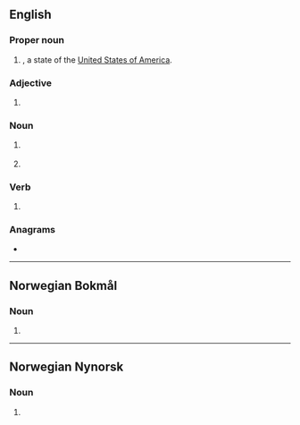 {{also|nm|Nm|n/m|N/M|N.M.}}
==English==

===Proper noun===
{{head|en|proper noun}}

# {{initialism of|en|[[New Mexico]]|nodot=1}}, a state of the [[United States of America]].

===Adjective===
{{en-adj|-}}

# {{initialism of|en|[[not]] [[meaningful]]}}

===Noun===
{{en-noun}}

# {{lb|en|nautical}} {{initialism of|en|nautical mile}}
# {{lb|en|athletics}} {{abbreviation of|en|no-mark}}

===Verb===
{{en-verb}}

# {{lb|en|athletics}} {{abbreviation of|en|no-mark}}

===Anagrams===
* {{anagrams|en|a=mn|MN|Mn|mn}}

{{topics|en|New Mexico, USA|States of the United States}}

----

==Norwegian Bokmål==

===Noun===
{{nb-noun-irreg|n|NM-et|NM|NM-a|dp2=NM-ene}}

# {{init of|nb|norgesmesterskap}}

----

==Norwegian Nynorsk==

===Noun===
{{nn-noun-n1|NM-}}

# {{init of|nn|noregsmeisterskap}}